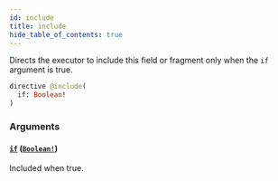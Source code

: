 ```yaml
---
id: include
title: include
hide_table_of_contents: true
---
```



Directs the executor to include this field or fragment only when the `if` argument is true.

```graphql
directive @include(
  if: Boolean!
)
```


### Arguments

#### [`if`](#) ([`Boolean!`](/docs/directory-api-reference/schema/scalars/boolean))

Included when true.




